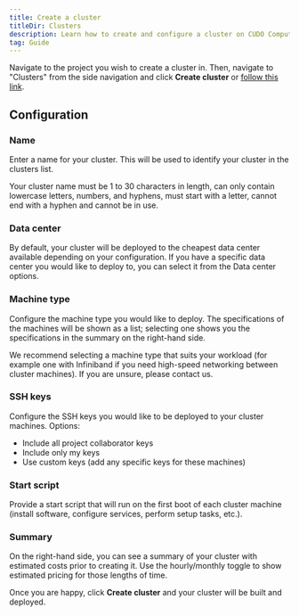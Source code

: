 ```yaml
---
title: Create a cluster
titleDir: Clusters
description: Learn how to create and configure a cluster on CUDO Compute
tag: Guide
---
```


Navigate to the project you wish to create a cluster in. Then, navigate to "Clusters" from the side navigation and click **Create cluster** or [follow this link](https://compute.cudo.org/?create=cluster).

## Configuration

### Name
Enter a name for your cluster. This will be used to identify your cluster in the clusters list.

<Note>
Your cluster name must be 1 to 30 characters in length, can only contain lowercase letters, numbers, and hyphens, must start with a letter, cannot end with a hyphen and cannot be in use.
</Note>

### Data center
By default, your cluster will be deployed to the cheapest data center available depending on your configuration. If you have a specific data center you would like to deploy to, you can select it from the Data center options.

### Machine type
Configure the machine type you would like to deploy. The specifications of the machines will be shown as a list; selecting one shows you the specifications in the summary on the right-hand side.

We recommend selecting a machine type that suits your workload (for example one with Infiniband if you need high-speed networking between cluster machines). If you are unsure, please contact us.

### SSH keys
Configure the SSH keys you would like to be deployed to your cluster machines. Options:

- Include all project collaborator keys
- Include only my keys
- Use custom keys (add any specific keys for these machines)

### Start script
Provide a start script that will run on the first boot of each cluster machine (install software, configure services, perform setup tasks, etc.).

### Summary
On the right-hand side, you can see a summary of your cluster with estimated costs prior to creating it. Use the hourly/monthly toggle to show estimated pricing for those lengths of time.

Once you are happy, click **Create cluster** and your cluster will be built and deployed.

